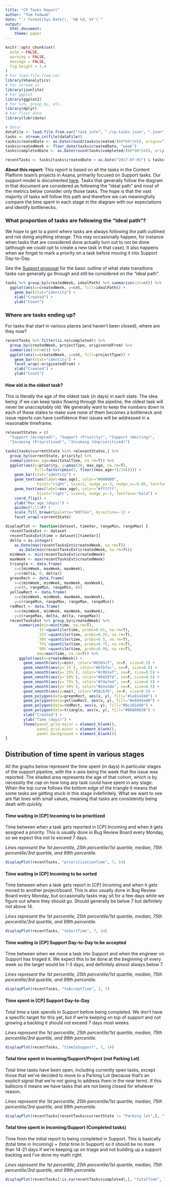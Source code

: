 ```yaml
---
title: "CP Tasks Report"
author: "Tom Yedwab"
date: "`r format(Sys.Date(), '%B %d, %Y')`"
output:
  html_document:
    theme: paper
---
```


```r
knitr::opts_chunk$set(
  echo = FALSE,
  warning = FALSE,
  message = FALSE,
  fig.height = 3.4
)
# For load.file.from.var
library(khanalytics)
# For stream_in
library(jsonlite)
# For ggplot
library(ggplot2)
# For %>%, group_by, etc.
library(dplyr)
# For floor_date
library(lubridate)
```

```r
# Data!
dataFile <- load.file.from.var("task_info", "./cp-tasks.json", ".json")
tasks <- stream_in(file(dataFile))
tasks$createdDate <- as.Date(round(tasks$created/(60*60*24)), origin="1970-01-01")
tasks$createdWeek <- floor_date(tasks$createdDate, "week")
tasks$completedDate <- as.Date(round(tasks$completed/(60*60*24)), origin="1970-01-01")

recentTasks <- tasks[tasks$createdDate > as.Date("2017-07-01") & tasks$idealPath == T,]
```

**About this report:** This report is based on all the tasks in the Content Platform team's projects in Asana, primarily focused on Support tasks. Our support model is documented
[here](https://docs.google.com/document/d/1ao47tNv7bNfWQNTWXaMpqko1Lcz6_vQ2SSSKcEBb2wE/edit#heading=h.g9luxpz0we4t). Tasks that generally follow the diagram in that document are considered as following the "ideal path" and most of the metrics below consider only those tasks. The hope is that the vast majority of tasks will follow this path and therefore we can meaningfully compare the time spent in each stage in the diagram with our expectations and identify bottlenecks.

### What proportion of tasks are following the "ideal path"?

We hope to get to a point where tasks are always following the path outlined and not doing anything strange. This may occasionally happen, for instance when tasks that are considered done actually turn out to not be done (although we could opt to create a new task in that case). It also happens when we forget to mark a priority on a task before moving it into Support Day-to-Day.

See the [Support proposal](https://docs.google.com/document/d/1ao47tNv7bNfWQNTWXaMpqko1Lcz6_vQ2SSSKcEBb2wE/edit#heading=h.g9luxpz0we4t) for the basic outline of what state transitions tasks can generally go through and still be considered on the "ideal path".

```r
tasks %>% group_by(createdWeek, idealPath) %>% summarize(cnt=n()) %>%
  ggplot(aes(x=createdWeek, y=cnt, fill=idealPath)) +
    geom_bar(stat="identity") +
    xlab("Created") +
    ylab("Count")
```

### Where are tasks ending up?

For tasks that start in various places (and haven't been closed), where are they now?

```r
recentTasks %>% filter(is.na(completed)) %>%
  group_by(createdWeek, projectType, originatedFrom) %>%
  summarize(cnt=n()) %>%
  ggplot(aes(x=createdWeek, y=cnt, fill=projectType)) +
    geom_bar(stat="identity") +
    facet_wrap(~originatedFrom) +
    xlab("Created") +
    ylab("Count")
```

#### How old is the oldest task?

This is literally the age of the oldest task (in days) in each state. The idea being: if we can keep tasks flowing through the pipeline, the oldest task will never be unacceptably old. We generally want to keep the numbers down in each of these states to make sure none of them becomes a bottleneck and issue reports can have confidence their issues will be addressed in a reasonable timeframe.

```r
relevantStates = c(
  "Support (Accepted)", "Support (Priority)", "Support (Waiting)",
  "Incoming (Prioritized)", "Incoming (Unprioritized)")

tasks[tasks$currentState %in% relevantStates,] %>%
  group_by(currentState, priority) %>%
  summarize(max_age=max(totalTime, na.rm=T)) %>%
  ggplot(aes(x=priority, y=pmax(30, max_age, na.rm=T),
             fill=factor(pmin(3, floor((max_age+7)/14))))) +
    geom_bar(stat="identity") +
    geom_text(aes(label=max_age), color="#000000",
              hjust="right", size=3, nudge_y=-3, nudge_x=-0.05, fontface="bold") +
    geom_text(aes(label=max_age), color="#ffffff",
              hjust="right", size=3, nudge_y=-5, fontface="bold") +
    coord_flip() +
    ylab("Max age (days)") +
    guides(fill=F) +
    scale_fill_brewer(palette="RdYlGn", direction=-1) +
    facet_wrap(~currentState)
```

```r
displayPlot <- function(dataset, timeVar, rangeMin, rangeMax) {
  recentTasksExt <- dataset
  recentTasksExt$time = dataset[[timeVar]]
  delta = as.integer(
    as.Date(max(recentTasksExt$createdWeek, na.rm=T)) -
      as.Date(min(recentTasksExt$createdWeek, na.rm=T)))
  minWeek <- min(recentTasksExt$createdWeek)
  maxWeek <- max(recentTasksExt$createdWeek)
  triangle <- data.frame(
    x=c(minWeek, maxWeek, maxWeek),
    y=c(delta, 0, delta))
  greenRect <- data.frame(
    x=c(minWeek, minWeek, maxWeek, maxWeek),
    y=c(0, rangeMin, rangeMin, 0))
  yellowRect <- data.frame(
    x=c(minWeek, minWeek, maxWeek, maxWeek),
    y=c(rangeMin, rangeMax, rangeMax, rangeMin))
  redRect <- data.frame(
    x=c(minWeek, minWeek, maxWeek, maxWeek),
    y=c(rangeMax, delta, delta, rangeMax))
  recentTasksExt %>% group_by(createdWeek) %>%
      summarize(min=min(time, na.rm=T),
              `1%`=quantile(time, probs=0.01, na.rm=T),
              `25%`=quantile(time, probs=0.25, na.rm=T),
              `50%`=quantile(time, probs=0.5, na.rm=T),
              `75%`=quantile(time, probs=0.75, na.rm=T),
              `99%`=quantile(time, probs=0.99, na.rm=T),
              max=max(time, na.rm=T)) %>%
      ggplot(aes(x=createdWeek)) +
        geom_smooth(aes(y=min), color="#6565cf", se=F, size=0.5) +
        geom_smooth(aes(y=`1%`), color="#bfbfec", se=F, size=0.5) +
        geom_smooth(aes(y=`25%`), color="#c091ef", se=F, size=0.5) +
        geom_smooth(aes(y=`50%`), color="#b828f4", se=F, size=0.5) +
        geom_smooth(aes(y=`75%`), color="#74a7ed", se=F, size=0.5) +
        geom_smooth(aes(y=`99%`), color="#b1e3da", se=F, size=0.5) +
        geom_smooth(aes(y=max), color="#58cb7b", se=F, size=0.5) +
        geom_polygon(data=greenRect, aes(x, y), fill="#1a914340") +
        geom_polygon(data=yellowRect, aes(x, y), fill="#e8944a40") +
        geom_polygon(data=redRect, aes(x, y), fill="#bc281d40") +
        geom_polygon(data=triangle, aes(x, y), fill="#80808020") +
        xlab("Created") +
        ylab("Time (days)") +
        theme(panel.grid.major = element_blank(),
              panel.grid.minor = element_blank(),
              panel.background = element_blank())
}
```

## Distribution of time spent in various stages

All the graphs below represent the time spent (in days) in particular stages of the support pipeline, with the x-axis being the week that the issue was reported. The shaded area represents the age of that cohort, which is by necessity the cap on how long any task could have spent in any stage. When the top curve follows the bottom edge of the triangle it means that some tasks are getting stuck in this stage indefinitely. What we want to see are flat lines with small values, meaning that tasks are consistently being dealt with quickly. 

#### Time waiting in [CP] Incoming to be prioritized

Time between when a task gets reported in [CP] Incoming and when it gets assigned a priority. This is usually done in Bug Review Board every Monday, so we expect this not to exceed 7 days.

_Lines represent the 1st percentile, 25th percentile/1st quartile, median, 75th percentile/3rd quartile, and 99th percentile._

```r
displayPlot(recentTasks, "prioritizationTime", 7, 14)
```

#### Time waiting in [CP] Incoming to be sorted

Time between when a task gets report in [CP] Incoming and when it gets moved to another project/board. This is also usually done in Bug Review Board every Monday, but occasionally tasks may sit for a few days while we figure out where they should go. Should generally be below 7 but definitely not above 14.

_Lines represent the 1st percentile, 25th percentile/1st quartile, median, 75th percentile/3rd quartile, and 99th percentile._

```r
displayPlot(recentTasks, "toSortTime", 7, 14)
```

#### Time waiting in [CP] Support Day-to-Day to be accepted

Time between when we move a task into Support and when the engineer on Support has triaged it. We expect this to be done at the beginning of every week so the target would be 1-3 days, and definitely almost always below 7.

_Lines represent the 1st percentile, 25th percentile/1st quartile, median, 75th percentile/3rd quartile, and 99th percentile._

```r
displayPlot(recentTasks, "toAcceptTime", 3, 7)
```

#### Time spent in [CP] Support Day-to-Day

Total time a task spends in Support before being completed. We don't have a specific target for this yet, but if we're keeping on top of support and not growing a backlog it should not exceed 7 days most weeks.

_Lines represent the 1st percentile, 25th percentile/1st quartile, median, 75th percentile/3rd quartile, and 99th percentile._

```r
displayPlot(recentTasks, "timeInSupport", 7, 14)
```

#### Total time spent in Incoming/Support/Project (not Parking Lot)

Total time tasks have been open, including currently open tasks, except those that we've decided to move to a Parking Lot (because that's an explicit signal that we're not going to address them in the near term). If this balloons it means we have tasks that are not being closed for whatever reason.

_Lines represent the 1st percentile, 25th percentile/1st quartile, median, 75th percentile/3rd quartile, and 99th percentile._

```r
displayPlot(recentTasks[recentTasks$currentState != "Parking lot",], "totalTime", 14, 21)
```

#### Total time spent in Incoming/Support (Completed tasks)

Time from the initial report to being completed in Support. This is basically (total time in Incoming) + (total time in Support) so it should be no more than 14-21 days if we're keeping up on triage and not building up a support backlog and I've done my math right.

_Lines represent the 1st percentile, 25th percentile/1st quartile, median, 75th percentile/3rd quartile, and 99th percentile._

```r
displayPlot(recentTasks[!is.na(recentTasks$completed),], "totalTime", 14, 21)
```
